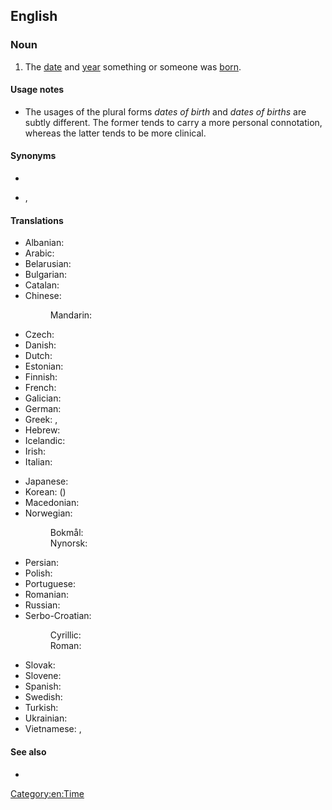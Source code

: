 {{also|date-of-birth}}
==English==

===Noun===
{{en-noun|dates of birth|dates of births}}

# The [[date]] and [[year]] something or someone was [[born]].

====Usage notes====
* The usages of the plural forms ''dates of birth'' and ''dates of births'' are subtly different. The former tends to carry a more personal connotation, whereas the latter tends to be more clinical.

====Synonyms====
* {{l|en|DOB}}
* {{l|en|birthdate}}, {{l|en|birth date}}

====Translations====
{{trans-top|date and year when something was born}}
* Albanian: {{t|sq|data e lindjes}}
* Arabic: {{t|ar|تَارِيخُ الْمِيلَادِ‎|m}}
* Belarusian: {{t|be|да́та нараджэ́ння|f}}
* Bulgarian: {{t|bg|да́та на ражда́не|f}}
* Catalan: {{t|ca|data de naixement|f}}
* Chinese:
*: Mandarin: {{t+|cmn|出生日期|tr=chūshēng rìqī|sc=Hani}}
* Czech: {{t|cs|datum narození|n}}
* Danish: {{t+|da|fødselsdato|c}}
* Dutch: {{t+|nl|geboortedatum|m}}
* Estonian: {{t|et|sünnikuupäev}}
* Finnish: {{t+|fi|syntymäaika}}
* French: {{t+|fr|date de naissance|f}}
* Galician: {{t|gl|data de nacemento|f}}
* German: {{t+|de|Geburtsdatum|n}}
* Greek: {{t|el|ημερομηνία γέννησης|f}}, {{t|el|ημερομηνία γεννήσεως|f}}
* Hebrew: {{t+|he|תַאֲרִיך לֵידָה|sc=Hebr}}
* Icelandic: {{t|is|fæðingardagur|m}}
* Irish: {{t|ga|dáta breithe|m}}
* Italian: {{t|it|data di nascita|f}}
{{trans-mid}}
* Japanese: {{t+|ja|生年月日|tr=せいねんがっぴ, seinengappi|sc=Jpan}}
* Korean: {{t+|ko|생년월일}} ({{t+|ko|生年月日}})
* Macedonian: {{t|mk|дата на раѓање|f}}
* Norwegian:
*: Bokmål: {{t|nb|fødselsdato|m}}
*: Nynorsk: {{t|nn|fødselsdato|m}}
* Persian: {{t|fa|تاریخ تولد|tr=târix-e tavallod}}
* Polish: {{t|pl|data urodzenia|f}}
* Portuguese: {{t|pt|data de nascimento|f}}
* Romanian: {{t|ro|dată de naștere}}
* Russian: {{t|ru|да́та рожде́ния|f}}
* Serbo-Croatian:
*: Cyrillic: {{t|sh|датум рођења|m|sc=Cyrl}}
*: Roman: {{t|sh|datum rođenja|m}}
* Slovak: {{t|sk|dátum narodenia|n}}
* Slovene: {{t|sl|datum rojstva|m}}
* Spanish: {{t|es|fecha de nacimiento|f}}
* Swedish: {{t+|sv|födelsedatum|n}}
* Turkish: {{t+|tr|doğum tarihi}}
* Ukrainian: {{t|uk|да́та наро́дження|f}}
* Vietnamese: {{t|vi|ngày tháng năm sinh}}, {{t|vi|ngày sinh tháng đẻ}}
{{trans-bottom}}

{{trans-see|birthday}}

====See also====
* {{l|en|birthday}}

[[Category:en:Time]]